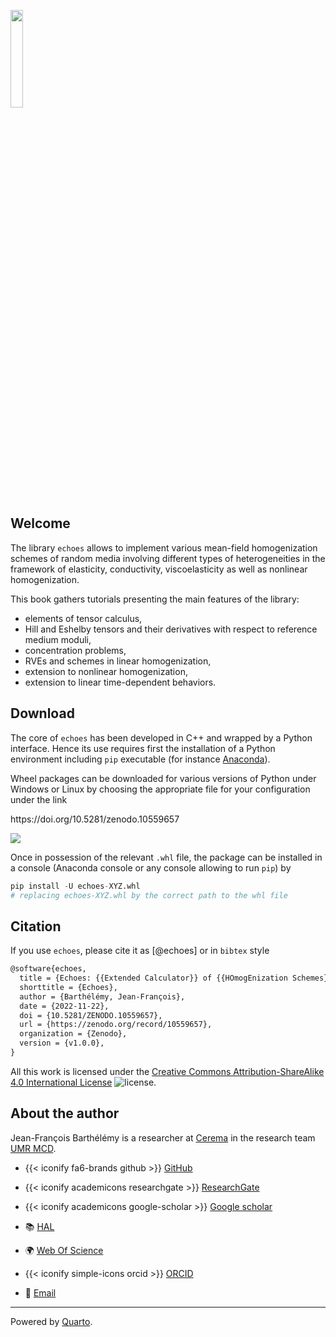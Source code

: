 ::: {.content-visible unless-format="html"}
![](_img/cover){width=20% fig-align="center"}
:::
<!-- ::: {.content-visible when-format="html"}
![](_img/cover.html){width=95%}
[![](_img/arrow-expand.png){width=3%}](_img/cover.html)julia
::: -->

## Welcome {.unnumbered #sec-welcome}

The library `echoes` allows to implement various mean-field homogenization schemes of random media involving different types of heterogeneities in the framework of elasticity, conductivity, viscoelasticity as well as nonlinear homogenization.

This book gathers tutorials presenting the main features of the library:

- elements of tensor calculus,
- Hill and Eshelby tensors and their derivatives with respect to reference medium moduli,
- concentration problems,
- RVEs and schemes in linear homogenization,
- extension to nonlinear homogenization,
- extension to linear time-dependent behaviors.

## Download

The core of `echoes` has been developed in C++ and wrapped by a Python interface. Hence its use requires first the installation of a Python environment including `pip` executable (for instance [Anaconda](https://www.anaconda.com/products/distribution)).

Wheel packages can be downloaded for various versions of Python under Windows or Linux by choosing the appropriate file for your configuration under the link

::: {.content-visible unless-format="html"}
https://doi.org/10.5281/zenodo.10559657
:::
::: {.content-visible when-format="html"}
[![](https://zenodo.org/badge/DOI/10.5281/zenodo.10559657.svg)](https://doi.org/10.5281/zenodo.10559657)
:::

Once in possession of the relevant `.whl` file, the package can be installed in a console (Anaconda console or any console allowing to run `pip`) by

```python
pip install -U echoes-XYZ.whl
# replacing echoes-XYZ.whl by the correct path to the whl file
```

## Citation

If you use `echoes`, please cite it as [@echoes] or in `bibtex` style

```tex
@software{echoes,
  title = {Echoes: {{Extended Calculator}} of {{HOmogEnization Schemes}}},
  shorttitle = {Echoes},
  author = {Barthélémy, Jean-François},
  date = {2022-11-22},
  doi = {10.5281/ZENODO.10559657},
  url = {https://zenodo.org/record/10559657},
  organization = {Zenodo},
  version = {v1.0.0},
}
```

All this work is licensed under the [Creative Commons Attribution-ShareAlike 4.0 International License](https://creativecommons.org/licenses/by-sa/4.0/) ![license](https://i.creativecommons.org/l/by-sa/4.0/88x31.png).


## About the author

Jean-François Barthélémy is a researcher at [Cerema](https://www.cerema.fr/en) in the research team [UMR MCD](https://www.cerema.fr/fr/presse/dossier cerema-universite-gustave-eiffel-creent-unite-mixte).

- {{< iconify fa6-brands github >}} [GitHub](https://github.com/jfbarthelemy)

- {{< iconify academicons researchgate >}} [ResearchGate](https://www.researchgate.net/profile/Jean-Francois_Barthelemy)

- {{< iconify academicons google-scholar >}} [Google scholar](https://scholar.google.com/citations?user=RVjtCiAAAAAJ&hl=en)

- 📚 [HAL](https://hal.archives-ouvertes.fr/search/index/?q=%2A&authIdHal_s=jfbarthelemy)

- 🌍 [Web Of Science](https://www.webofscience.com/wos/author/record/449919)

- {{< iconify simple-icons orcid >}} [ORCID](https://orcid.org/0000-0002-1968-8939)

- 📩 [Email](mailto:jf.barthelemy@cerema.fr)

----------------
Powered by [Quarto](https://quarto.org/).

$\,$

